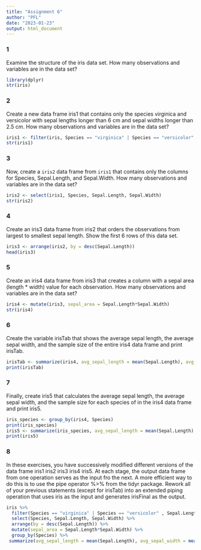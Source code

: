 ```yaml
---
title: "Assignment 6"
author: "PFL"
date: "2023-01-23"
output: html_document
---
```


### 1 
Examine the structure of the iris data set. How many observations and variables are in the data set?

```r
library(dplyr)
str(iris)

```

### 2  
Create a new data frame iris1 that contains only the species virginica and versicolor with sepal lengths longer than 6 cm and sepal widths longer than 2.5 cm. How many observations and variables are in the data set?

```r
iris1 <- filter(iris, Species == "virginica" | Species == "versicolor" , Sepal.Length>6 , Sepal.Width>2.5)
str(iris1)
```

### 3 
Now, create a `iris2` data frame from `iris1` that contains only the columns for Species, Sepal.Length, and Sepal.Width. How many observations and variables are in the data set?

```r
iris2 <- select(iris1, Species, Sepal.Length, Sepal.Width)
str(iris2)
```
### 4  
Create an iris3 data frame from iris2 that orders the observations from largest to smallest sepal length. Show the first 6 rows of this data set.

```r
iris3 <- arrange(iris2, by = desc(Sepal.Length)) 
head(iris3)
```

### 5  
Create an iris4 data frame from iris3 that creates a column with a sepal area (length * width) value for each observation. How many observations and variables are in the data set?

```r
iris4 <- mutate(iris3, sepal_area = Sepal.Length*Sepal.Width)
str(iris4)

```

### 6  
Create the variable irisTab that shows the average sepal length, the average sepal width, and the sample size of the entire iris4 data frame and print irisTab.

```r
irisTab <- summarize(iris4, avg_sepal_length = mean(Sepal.Length), avg_sepal_width = mean(Sepal.Width), TotalNumber=n())
print(irisTab)
```

### 7  
Finally, create iris5 that calculates the average sepal length, the average sepal width, and the sample size for each species of in the iris4 data frame and print iris5.

```r

iris_species <- group_by(iris4, Species)
print(iris_species)
iris5 <- summarize(iris_species, avg_sepal_length = mean(Sepal.Length), avg_sepal_width = mean(Sepal.Width), TotalNumber=n())
print(iris5)
```

### 8  
In these exercises, you have successively modified different versions of the data frame iris1 iris2 iris3 iris4 iris5. At each stage, the output data frame from one operation serves as the input fro the next. A more efficient way to do this is to use the pipe operator %>% from the tidyr package. Rework all of your previous statements (except for irisTab) into an extended piping operation that uses iris as the input and generates irisFinal as the output.

```r
iris %>%
  filter(Species == "virginica" | Species == "versicolor" , Sepal.Length>6 , Sepal.Width>2.5) %>%
  select(Species, Sepal.Length, Sepal.Width) %>%
  arrange(by = desc(Sepal.Length)) %>%
  mutate(sepal_area = Sepal.Length*Sepal.Width) %>%
  group_by(Species) %>%
 summarize(avg_sepal_length = mean(Sepal.Length), avg_sepal_width = mean(Sepal.Width), TotalNumber=n())
  
  
  
```

